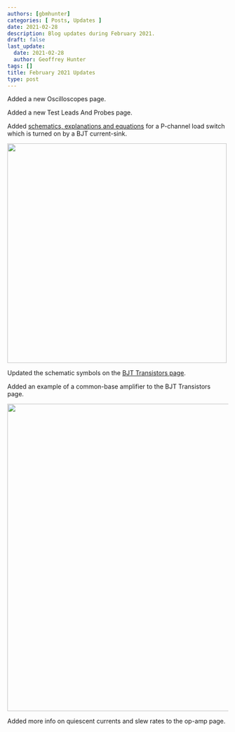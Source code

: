 ```yaml
---
authors: [gbmhunter]
categories: [ Posts, Updates ]
date: 2021-02-28
description: Blog updates during February 2021.
draft: false
last_update:
  date: 2021-02-28
  author: Geoffrey Hunter
tags: []
title: February 2021 Updates
type: post
---
```



Added a new Oscilloscopes page.

Added a new Test Leads And Probes page.

Added [schematics, explanations and equations](/electronics/circuit-design/load-switches/) for a P-channel load switch which is turned on by a BJT current-sink.


<Image src={img_bjt_current_source_to_turn_p_channel_on} width="500px"></Image>

Updated the schematic symbols on the [BJT Transistors page](/electronics/components/transistors/bipolar-junction-transistors-bjts).

Added an example of a common-base amplifier to the BJT Transistors page.


<Image src={img_common_base_amplifier_dc_bias} width="700px"></Image>

Added more info on quiescent currents and slew rates to the op-amp page.
